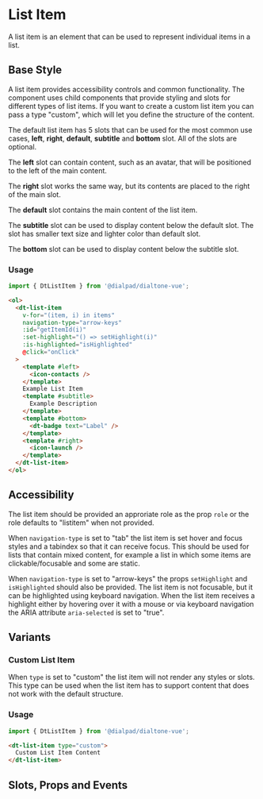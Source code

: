 
# List Item

<Subtitle>
  A list item is an element that can be used to represent individual items in a list.
</Subtitle>

## Base Style

A list item provides accessibility controls and common functionality. The component uses child
components that provide styling and slots for different types of list items. If you want to create
a custom list item you can pass a type "custom", which will let you define the structure of the content.

The default list item has 5 slots that can be used for the most common use cases,
**left**, **right**, **default**, **subtitle** and **bottom** slot. All of the slots are optional.

The **left** slot can contain content, such as an avatar, that will be positioned to the left
of the main content.

The **right** slot works the same way, but its contents are placed to the right of the main slot.

The **default** slot contains the main content of the list item.

The **subtitle** slot can be used to display content below the default slot. The slot has smaller
text size and lighter color than default slot.

The **bottom** slot can be used to display content below the subtitle slot.

<Canvas>
  <Story id="components-list-item--default" />
</Canvas>

### Usage

```js
import { DtListItem } from '@dialpad/dialtone-vue';
```

```html
<ol>
  <dt-list-item
    v-for="(item, i) in items"
    navigation-type="arrow-keys"
    :id="getItemId(i)"
    :set-highlight="() => setHighlight(i)"
    :is-highlighted="isHighlighted"
    @click="onClick"
  >
    <template #left>
      <icon-contacts />
    </template>
    Example List Item
    <template #subtitle>
      Example Description
    </template>
    <template #bottom>
      <dt-badge text="Label" />
    </template>
    <template #right>
      <icon-launch />
    </template>
  </dt-list-item>
</ol>
```

## Accessibility

The list item should be provided an approriate role as the prop `role` or the role defaults to "listitem"
when not provided.

When `navigation-type` is set to "tab" the list item is set hover and focus styles and a tabindex so
that it can receive focus. This should be used for lists that contain mixed content, for example a list
in which some items are clickable/focusable and some are static.

When `navigation-type` is set to "arrow-keys" the props `setHighlight` and `isHighlighted` should
also be provided. The list item is not focusable, but it can be highlighted using keyboard
navigation. When the list item receives a highlight either by hovering over it with a
mouse or via keyboard navigation the ARIA attribute `aria-selected` is set to "true".

## Variants

### Custom List Item

When `type` is set to "custom" the list item will not render any styles or slots. This type can be
used when the list item has to support content that does not work with the default structure.

<Canvas>
  <Story id="components-list-item--custom" />
</Canvas>

### Usage

```js
import { DtListItem } from '@dialpad/dialtone-vue';
```

```html
<dt-list-item type="custom">
  Custom List Item Content
</dt-list-item>
```

## Slots, Props and Events

<ArgsTable story={PRIMARY_STORY} />

